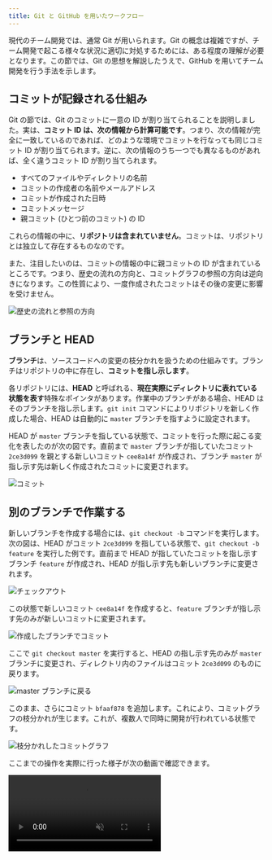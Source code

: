 ```yaml
---
title: Git と GitHub を用いたワークフロー
---
```



現代のチーム開発では、通常 Git が用いられます。Git の概念は複雑ですが、チーム開発で起こる様々な状況に適切に対処するためには、ある程度の理解が必要となります。この節では、Git の思想を解説したうえで、GitHub を用いてチーム開発を行う手法を示します。

## コミットが記録される仕組み

Git の節では、Git のコミットに一意の ID が割り当てられることを説明しました。実は、**コミット ID は、次の情報から計算可能です**。つまり、次の情報が完全に一致しているのであれば、どのような環境でコミットを行なっても同じコミット ID が割り当てられます。逆に、次の情報のうち一つでも異なるものがあれば、全く違うコミット ID が割り当てられます。

- すべてのファイルやディレクトリの名前
- コミットの作成者の名前やメールアドレス
- コミットが作成された日時
- コミットメッセージ
- 親コミット (ひとつ前のコミット) の ID

これらの情報の中に、**リポジトリは含まれていません**。コミットは、リポジトリとは独立して存在するものなのです。

また、注目したいのは、コミットの情報の中に親コミットの ID が含まれているところです。つまり、歴史の流れの方向と、コミットグラフの参照の方向は逆向きになります。この性質により、一度作成されたコミットはその後の変更に影響を受けません。

![歴史の流れと参照の方向](./commit-history.drawio.svg)

## ブランチと HEAD

**ブランチ**は、ソースコードへの変更の枝分かれを扱うための仕組みです。ブランチはリポジトリの中に存在し、**コミットを指し示します**。

各リポジトリには、**HEAD** と呼ばれる、**現在実際にディレクトリに表れている状態を表す**特殊なポインタがあります。作業中のブランチがある場合、HEAD はそのブランチを指し示します。`git init` コマンドによりリポジトリを新しく作成した場合、HEAD は自動的に `master` ブランチを指すように設定されます。

HEAD が `master` ブランチを指している状態で、コミットを行った際に起こる変化を表したのが次の図です。直前まで `master` ブランチが指していたコミット `2ce3d099` を親とする新しいコミット `cee8a14f` が作成され、ブランチ `master` が指し示す先は新しく作成されたコミットに変更されます。

![コミット](./commit.drawio.svg)

## 別のブランチで作業する

新しいブランチを作成する場合には、`git checkout -b` コマンドを実行します。次の図は、HEAD がコミット `2ce3d099` を指している状態で、`git checkout -b feature` を実行した例です。直前まで HEAD が指していたコミットを指し示すブランチ `feature` が作成され、HEAD が指し示す先も新しいブランチに変更されます。

![チェックアウト](./checkout.drawio.svg)

この状態で新しいコミット `cee8a14f` を作成すると、`feature` ブランチが指し示す先のみが新しいコミットに変更されます。

![作成したブランチでコミット](./commit-on-branch.drawio.svg)

ここで `git checkout master` を実行すると、HEAD の指し示す先のみが `master` ブランチに変更され、ディレクトリ内のファイルはコミット `2ce3d099` のものに戻ります。

![master ブランチに戻る](./re-checkout-master.drawio.svg)

このまま、さらにコミット `bfaaf878` を追加します。これにより、コミットグラフの枝分かれが生じます。これが、複数人で同時に開発が行われている状態です。

![枝分かれしたコミットグラフ](./branched-graph.drawio.svg)

ここまでの操作を実際に行った様子が次の動画で確認できます。

<video src={branchedGraphVideo} controls muted />

## 枝分かれしたブランチをマージする

`git merge` コマンドを用いると、現在のブランチに他のブランチの変更を取り込むことができます。次の例では、HEAD が `master` ブランチにある状態で、`git merge feature` を実行することで `feature` ブランチを `master` ブランチにマージしています。

![マージ](./merge.drawio.svg)

このマージを実行すると、`bfaaf878` と `cee8a14f` の 2 つの親を持つ**マージコミット** `d021150b` が生成され、2 つのブランチ両方で行われた変更を含むコミットとなります。マージコミットのコミットメッセージは自分で指定することもできますが、Git 側で用意してくれる標準のメッセージ (この例では `Merge branch 'feature'`) をそのまま用いても良いでしょう。

<video src={mergeVideo} controls muted autoPlay loop />

:::tip[Git 標準のエディタ]

コマンドラインからコミットを作成する際、`-m` オプションを指定しなかった場合、コミットメッセージを編集するためのエディタが起動します。このエディタは自分で設定することができますが、上の例では [nano](https://www.nano-editor.org/) が起動しており、この場合は `Ctrl + X` で終了します。

環境によっては [Vim](https://www.vim.org/) が起動する場合があります。この場合は、`:q` を入力して `Enter` を押下することにより終了できます。

<video src={editCommitMessageWithVim} controls muted autoPlay loop />

:::

## コンフリクト

`git merge` コマンドが実行されると、Git はまずコミットグラフ上の共通の祖先を探します。例えば、コミットグラフが次のような状態であるとき、Git は `master` ブランチと `feature` ブランチの共通の祖先であるコミット `2ce3d099` を起点とした変更を取得します。

```html title="共通の祖先 (2ce3d099)"
<li>吾輩は猫である</li>
<li>坊っちゃん</li>
```

<div className="row">
  <div className="col">
    ```html title="master (0d4cba5c)"
    <li>吾輩は猫である</li>
    <li>坊っちゃん</li>
    <li>三四郎</li>
    ```
  </div>
  <div className="col">
    ```html title="feature (f08f242a)"
    <li>吾輩は猫である</li>
    <li>坊っちゃん</li>
    <li>こころ</li>
    ```
  </div>
</div>

![コンフリクト](./conflict.drawio.svg)

この例の場合、共通の祖先に対して `master` は `<li>三四郎</li>` が、`feature` は `<li>こころ</li>` が**同じ場所に**追加されています。この状態で `git merge feature` を実行すると、Git は**コンフリクト**を報告し、マージを中断します。コンフリクトが発生したファイルには、Git により自動的に `<<<<<<<` や `=======`、`>>>>>>>` といったコンフリクトマーカーが挿入されます。

{/* 頭にインデントを入れておくことで Markdown ファイルのコンフリクトと認識させない */}

<CodeBlock language="html">{outdent`

  <li>吾輩は猫である</li>
  <li>坊っちゃん</li>
  <<<<<<< HEAD
  <li>三四郎</li>
  =======
  <li>こころ</li>
  >>>>>>> feature
`.trim()}</CodeBlock>

コンフリクトを解決するには、ファイルを編集してコンフリクトマーカーを削除する必要があります。全てのコンフリクトに対応できたら、コンフリクトしたファイルをステージし、`git merge --continue` コマンドを実行してマージを続行しましょう。

ここまでの操作を実際に行うと、次の動画のようになります。

<video src={conflictVideo} controls muted />

## リモートブランチ

Git と GitHub の節では、自分の PC に置かれたリポジトリ (ローカルリポジトリ) と GitHub 上のリポジトリ (リモートリポジトリ) を接続しました。`git push origin master` コマンドを行ったときの Git の動作を確認しておきましょう。

`git push origin master` コマンドは、ローカルリポジトリの `master` ブランチが指し示すコミットを、リモートリポジトリの `master` ブランチが指し示すコミットとして設定するためのコマンドです。次の図は、ローカルリポジトリの `master` ブランチがコミット `2ce3d099` を指している状態で、空のリモートリポジトリ `origin` に対して `git push origin master` を実行した際の様子を表しています。

![リモートブランチ](./remote-branch.drawio.svg)

この状態でコミットを行うと、ローカルリポジトリの `master` ブランチが、リモートリポジトリの `master` ブランチより 1 コミット分進んでいる状態になります。

![1 コミット進んだ状態](./one-commit-ahead.drawio.svg)

再び `git push origin master` を実行 (最初の push 時に `-u` オプションを指定した場合は `git push`) することで、作成したコミットをリモートリポジトリに反映させられます。

![再びプッシュする](./push-again.drawio.svg)

ここまでの操作を実際に行うと、次のようになります。

<video src={remoteBranchVideo} controls muted />

## 他の人が行った変更を取得する

自分以外がリモートリポジトリに対して変更を加えた場合、リモートリポジトリのブランチがローカルリポジトリのブランチより先のコミットを指している状態になります。`git pull` コマンドにより、ローカルリポジトリのブランチが指し示す先を、リモートリポジトリのブランチが指すコミットと一致させることができます。次の例では、`git pull origin master` により、ローカルリポジトリの `master` をリモートブランチ `master` の最新のコミットと一致させています。

![プル](./pull.drawio.svg)

<video src={pullVideo} controls muted />

## プルの際にマージが必要な場合

自分が最後に `git pull` をした後に他の人がリモートリポジトリにプッシュした状態で、自分が新しいコミットを作成すると、次の図のような状態になります。

![マージが必要](./remote-branch-merge-required.drawio.svg)

この状態で `git pull` を行うと、自動的にマージコミットが作成されます。

![自動的に作成されるマージコミット](./remote-branch-pull-and-merge.drawio.svg)

再び `git push origin master` を実行することにより、変更を正しくリモートブランチに反映できます。

![自動的に作成されるマージコミット](./remote-branch-merge-and-push-again.drawio.svg)

ここまでの操作を実際に行うと、次の動画のようになります。

<video src={pullAndMergeVideo} controls muted />

## プルリクエスト

GitHub などのサービスを用いて共同開発を行う場合、通常は `master` ブランチへのマージを Web 画面上で行い、**Git のコマンドで `master` ブランチを操作することはありません**。これにより、プログラムの変更が無秩序に行われることを防ぐことができます。GitHub では、**プルリクエスト**と呼ばれる機能により実現できます。

次の図のようなコミットグラフがある状態を考えてみましょう。`master` ブランチから `feature` ブランチを切り出し、作成したコミットをリモートリポジトリにプッシュした状態です。`feature` ブランチから `master` ブランチに対してプルリクエストを作成することで、`feature` ブランチで行った変更を他のユーザーに確認してもらうことができます。

![プルリクエスト](./pull-request.drawio.svg)

プルリクエストをマージすると、ローカルリポジトリで `git merge` コマンドを実行した場合と同様にマージコミットが作成されます。

![プルリクエストのマージ](./pull-request-merge.drawio.svg)

ローカルリポジトリで再び `master` ブランチをチェックアウトし、`git pull origin master` で `master` ブランチを GitHub 上の最新のコミットに合わせれば、開発を再開できます。

![マージされたプルリクエストをプルする](./pull-merged-pull-request.drawio.svg)

ここまでの操作を実際に行うと、次の通りになります。

<video src={pullRequestVideo} controls muted />

## プルリクエストでコンフリクトが発生した場合

プルリクエストでコンフリクトが発生した場合、ローカルではマージコミット作成前に修正をしていましたが、プルリクエストを用いた開発においては、`master` ブランチは直接操作できないため、代わりにプルリクエストを出した側のブランチを操作して `master` ブランチにマージ可能になるよう修正します。

次のコミットグラフを考えてみましょう。`master` ブランチが `2ce3d099` だった際に `feature` ブランチを切り出し、コミット `f08f242a` を作成しましたが、他のチームメンバーの開発の結果 GitHub 上の `master` ブランチが `0d4cba5c` に進み、`feature` ブランチから `master` ブランチへのプルリクエストがコンフリクトしている状態です。

![コンフリクトの発生したプルリクエスト](./pull-request-conflict.drawio.svg)

この状態を解消するために、**ローカルで最新の `master` ブランチを `feature` ブランチにマージします**。まずは `master` ブランチをチェックアウトし、最新の `master` への変更を `git pull origin master` によりローカルリポジトリに取り込んだうえで、再び `feature` ブランチに戻ります。

![master ブランチを最新にする](./pull-master-after-pull-request-conflict.drawio.svg)

ここで `git merge master` を実行し、コンフリクトを解決して `master` ブランチとのマージコミット `d6d38e90` を作成してプッシュします。これにより、`feature` ブランチは `master` ブランチにマージ可能となり、コンフリクトが解消されます。

![master ブランチを feature ブランチにマージ](./pull-request-conflict-resolved.drawio.svg)

通常通りプルリクエストをマージすれば完了です。同じように作成されたマージコミットをローカルに取り込むことができます。

![コンフリクトが解消されたプルリクエストをマージ](./merge-conflict-resolved-pull-request.drawio.svg)

ここまでの操作を実際に行った様子が次の動画になります。

<video src={resolvePullRequestConflictVideo} controls muted />

## 課題

1. 同一の GitHub リポジトリに対し、同じ行を変更するプルリクエストを 2 人で作成しましょう。
2. 片方をマージすると、もう片方のプルリクエストがコンフリクト状態になることを確認しましょう。
3. コンフリクトを解決しましょう。
4. マージされたプルリクエストで行われた変更をプルしましょう。

